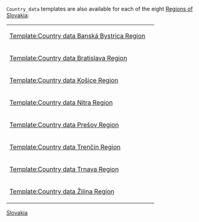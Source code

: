 {{Documentation subpage}}
<tt>Country_data</tt> templates are also available for each of the eight [[Regions of Slovakia]]:
{| style="background-color:#ecfcf4"
| [[Template:Country data Banská Bystrica Region]] || {{flag|Banská Bystrica Region}}
|-
| [[Template:Country data Bratislava Region]] || {{flag|Bratislava Region}}
|-
| [[Template:Country data Košice Region]] || {{flag|Košice Region}}
|-
| [[Template:Country data Nitra Region]] || {{flag|Nitra Region}}
|-
| [[Template:Country data Prešov Region]] || {{flag|Prešov Region}}
|-
| [[Template:Country data Trenčín Region]] || {{flag|Trenčín Region}}
|-
| [[Template:Country data Trnava Region]] || {{flag|Trnava Region}}
|-
| [[Template:Country data Žilina Region]] || {{flag|Žilina Region}}
|}<includeonly>
[[Category:Country data templates of countries|Slovakia]]
[[Category:Country data templates of Slovakia| ]]
</includeonly>